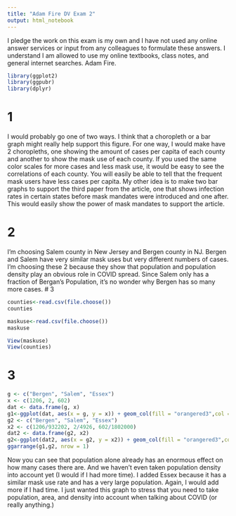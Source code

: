 ```yaml
---
title: "Adam Fire DV Exam 2"
output: html_notebook
---
```


I pledge the work on this exam is my own and I have not used any online answer services or input from any colleagues to formulate these answers.  I understand I am allowed to use my online textbooks, class notes, and general internet searches. Adam Fire.

```r
library(ggplot2)
library(ggpubr)
library(dplyr)
```
# 1
I would probably go one of two ways. I think that a choropleth or a bar graph might really help support this figure. For one way, I would make have 2 choropleths, one  showing the amount of cases per capita of each county and another to show the mask use of each county. If you used the same color scales for more cases and less mask use, it would be easy to see the correlations of each county. You will easily be able to tell that the frequent mask users have less cases per capita. My other idea is to make two bar graphs to support the third paper from the article, one that shows infection rates in certain states before mask mandates were introduced and one after. This would easily show the power of mask mandates to support the article.

# 2
I'm choosing Salem county in New Jersey and Bergen county in NJ. Bergen and Salem have very similar mask uses but very different numbers of cases. I'm choosing these 2 because they show that population and population density play an obvious role in COVID spread. Since Salem only has a fraction of Bergan's Population, it's no wonder why Bergen has so many more cases.
# 3
```r
counties<-read.csv(file.choose())
counties
```

```r
maskuse<-read.csv(file.choose())
maskuse
```
```r
View(maskuse)
View(counties)
```

# 3
```r
g <- c("Bergen", "Salem", "Essex")
x <- c(1206, 2, 602)
dat <- data.frame(g, x)
g1<-ggplot(dat, aes(x = g, y = x)) + geom_col(fill = "orangered3",col ="black") + theme_bw() + xlab("NJ County") + ylab("Cases") + ggtitle("Cases VS NJ County")
g2 <- c("Bergen", "Salem", "Essex")
x2 <- c(1206/932202, 2/4926, 602/1802000)
dat2 <- data.frame(g2, x2)
g2<-ggplot(dat2, aes(x = g2, y = x2)) + geom_col(fill = "orangered3",col ="black") + theme_bw() + xlab("NJ County") + ylab("Cases") + ggtitle("Cases/Population VS NJ County")
ggarrange(g1,g2, nrow = 1)
```
Now you can see that population alone already has an enormous effect on how many cases there are. And we haven't even taken population density into account yet (I would if I had more time). I added Essex because it has a similar mask use rate and has a very large population. Again, I would add more if I had time. I just wanted this graph to stress that you need to take population, area, and density into account when talking about COVID (or really anything.)